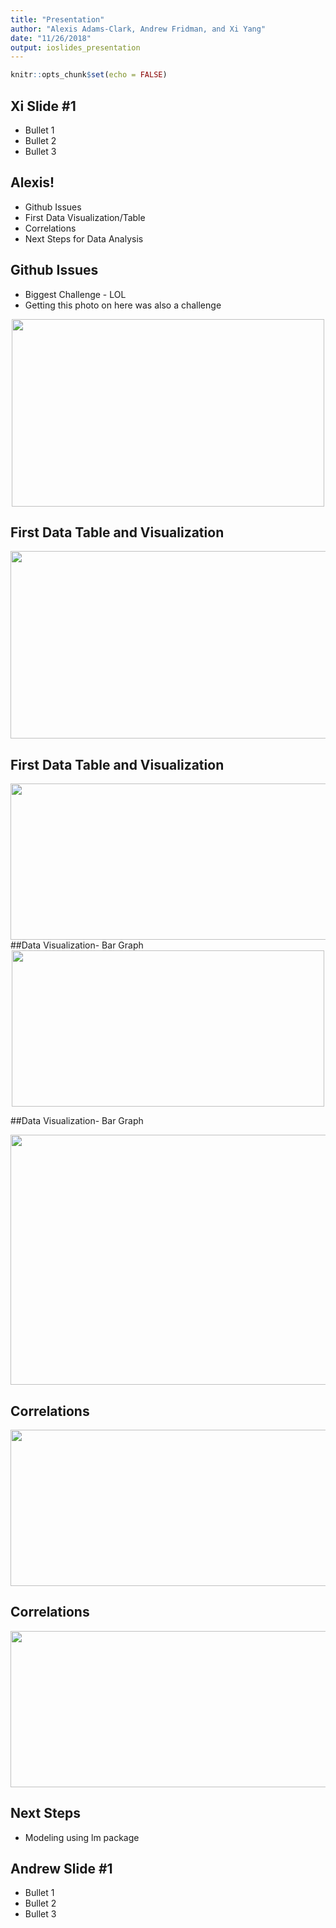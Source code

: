```yaml
---
title: "Presentation"
author: "Alexis Adams-Clark, Andrew Fridman, and Xi Yang"
date: "11/26/2018"
output: ioslides_presentation
---
```


```r
knitr::opts_chunk$set(echo = FALSE)
```


## Xi Slide #1

- Bullet 1
- Bullet 2
- Bullet 3

## Alexis!

- Github Issues
- First Data Visualization/Table
- Correlations
- Next Steps for Data Analysis

## Github Issues
- Biggest Challenge - LOL
- Getting this photo on here was also a challenge

<center>
<img src="images/LOL.png" height="300px" width="500px" />
</center>

## First Data Table and Visualization

<center>
<img src="images/code1a.png" height="300px" width="700px" />
</center>

## First Data Table and Visualization

<center>
<img src="images/code2a.png" height="250px" width="700px" />
</center>

##Data Visualization- Bar Graph
<center>
<img src="images/output4a.png" height="250px" width="500px" />
</center>

##Data Visualization- Bar Graph

<center>
<img src="images/datavis1.png" height="400px" width="600px" />
</center>

## Correlations

<center>
<img src="images/output5a.png" height="250px" width="700px" />
</center>

## Correlations

<center>
<img src="images/output6a.png" height="250px" width="700px" />
</center>

## Next Steps
- Modeling using lm package


## Andrew Slide #1

- Bullet 1
- Bullet 2
- Bullet 3




